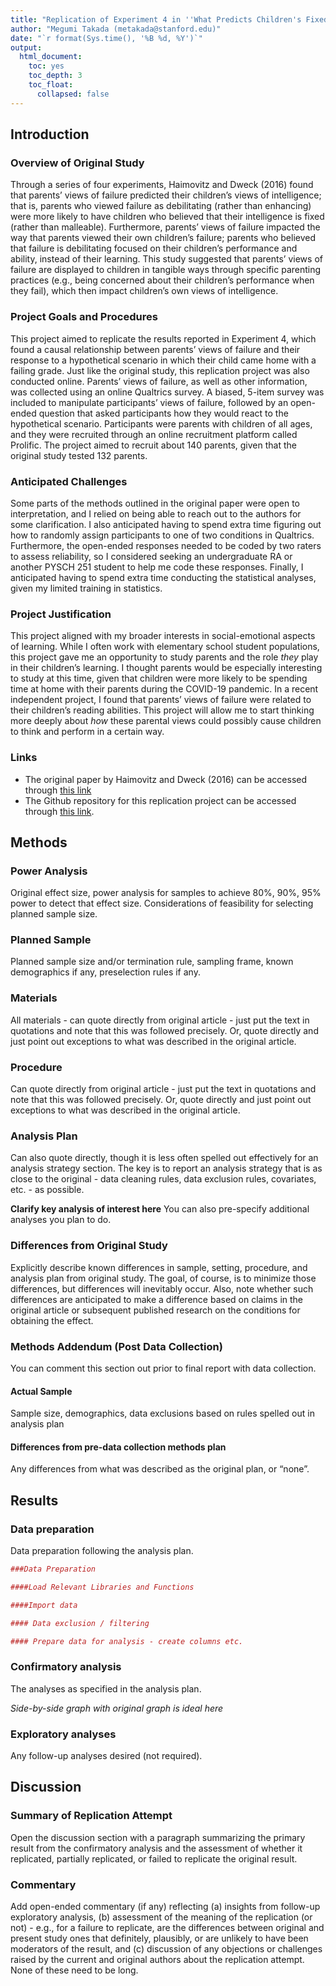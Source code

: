 ```yaml
---
title: "Replication of Experiment 4 in ''What Predicts Children's Fixed and Growth Intelligence Mindsets? Not Their Parents' View of Intelligence but Their Parents' View of Failure'' by Haimovitz and Dweck (2016, *Psychological Science*)"
author: "Megumi Takada (metakada@stanford.edu)"
date: "`r format(Sys.time(), '%B %d, %Y')`"
output:
  html_document:
    toc: yes
    toc_depth: 3
    toc_float:
      collapsed: false
---
```


<!-- Replication reports should all use this template to standardize reporting across projects.  These reports will be public supplementary materials that accompany the summary report(s) of the aggregate results. -->

## Introduction

### Overview of Original Study
Through a series of four experiments, Haimovitz and Dweck (2016) found that parents' views of failure predicted their children's views of intelligence; that is, parents who viewed failure as debilitating (rather than enhancing) were more likely to have children who believed that their intelligence is fixed (rather than malleable). Furthermore, parents' views of failure impacted the way that parents viewed their own children's failure; parents who believed that failure is debilitating focused on their children's performance and ability, instead of their learning. This study suggested that parents' views of failure are displayed to children in tangible ways through specific parenting practices (e.g., being concerned about their children's performance when they fail), which then impact children's own views of intelligence.

### Project Goals and Procedures
This project aimed to replicate the results reported in Experiment 4, which found a causal relationship between parents' views of failure and their response to a hypothetical scenario in which their child came home with a failing grade. Just like the original study, this replication project was also conducted online. Parents' views of failure, as well as other information, was collected using an online Qualtrics survey. A biased, 5-item survey was included to manipulate participants' views of failure, followed by an open-ended question that asked participants how they would react to the hypothetical scenario. Participants were parents with children of all ages, and they were recruited through an online recruitment platform called Prolific. The project aimed to recruit about 140 parents, given that the original study tested 132 parents.

### Anticipated Challenges
Some parts of the methods outlined in the original paper were open to interpretation, and I relied on being able to reach out to the authors for some clarification. I also anticipated having to spend extra time figuring out how to randomly assign participants to one of two conditions in Qualtrics. Furthermore, the open-ended responses needed to be coded by two raters to assess reliability, so I considered seeking an undergraduate RA or another PYSCH 251 student to help me code these responses. Finally, I anticipated having to spend extra time conducting the statistical analyses, given my limited training in statistics.

### Project Justification
This project aligned with my broader interests in social-emotional aspects of learning. While I often work with elementary school student populations, this project gave me an opportunity to study parents and the role *they* play in their children's learning. I thought parents would be especially interesting to study at this time, given that children were more likely to be spending time at home with their parents during the COVID-19 pandemic. In a recent independent project, I found that parents' views of failure were related to their children's reading abilities. This project will allow me to start thinking more deeply about *how* these parental views could possibly cause children to think and perform in a certain way.

### Links

* The original paper by Haimovitz and Dweck (2016) can be accessed through [this link](https://github.com/psych251/haimovitz2016_2/blob/main/original_paper/haimovitz2016_paper.pdf)
* The Github repository for this replication project can be accessed through [this link](https://github.com/psych251/haimovitz2016_2).

## Methods

### Power Analysis

Original effect size, power analysis for samples to achieve 80%, 90%, 95% power to detect that effect size.  Considerations of feasibility for selecting planned sample size.

### Planned Sample

Planned sample size and/or termination rule, sampling frame, known demographics if any, preselection rules if any.

### Materials

All materials - can quote directly from original article - just put the text in quotations and note that this was followed precisely.  Or, quote directly and just point out exceptions to what was described in the original article.

### Procedure	

Can quote directly from original article - just put the text in quotations and note that this was followed precisely.  Or, quote directly and just point out exceptions to what was described in the original article.

### Analysis Plan

Can also quote directly, though it is less often spelled out effectively for an analysis strategy section.  The key is to report an analysis strategy that is as close to the original - data cleaning rules, data exclusion rules, covariates, etc. - as possible.  

**Clarify key analysis of interest here**  You can also pre-specify additional analyses you plan to do.

### Differences from Original Study

Explicitly describe known differences in sample, setting, procedure, and analysis plan from original study.  The goal, of course, is to minimize those differences, but differences will inevitably occur.  Also, note whether such differences are anticipated to make a difference based on claims in the original article or subsequent published research on the conditions for obtaining the effect.

### Methods Addendum (Post Data Collection)

You can comment this section out prior to final report with data collection.

#### Actual Sample
  Sample size, demographics, data exclusions based on rules spelled out in analysis plan

#### Differences from pre-data collection methods plan
  Any differences from what was described as the original plan, or “none”.


## Results


### Data preparation

Data preparation following the analysis plan.
	
```r
###Data Preparation

####Load Relevant Libraries and Functions

####Import data

#### Data exclusion / filtering

#### Prepare data for analysis - create columns etc.
```

### Confirmatory analysis

The analyses as specified in the analysis plan.  

*Side-by-side graph with original graph is ideal here*

### Exploratory analyses

Any follow-up analyses desired (not required).  

## Discussion

### Summary of Replication Attempt

Open the discussion section with a paragraph summarizing the primary result from the confirmatory analysis and the assessment of whether it replicated, partially replicated, or failed to replicate the original result.  

### Commentary

Add open-ended commentary (if any) reflecting (a) insights from follow-up exploratory analysis, (b) assessment of the meaning of the replication (or not) - e.g., for a failure to replicate, are the differences between original and present study ones that definitely, plausibly, or are unlikely to have been moderators of the result, and (c) discussion of any objections or challenges raised by the current and original authors about the replication attempt.  None of these need to be long.
